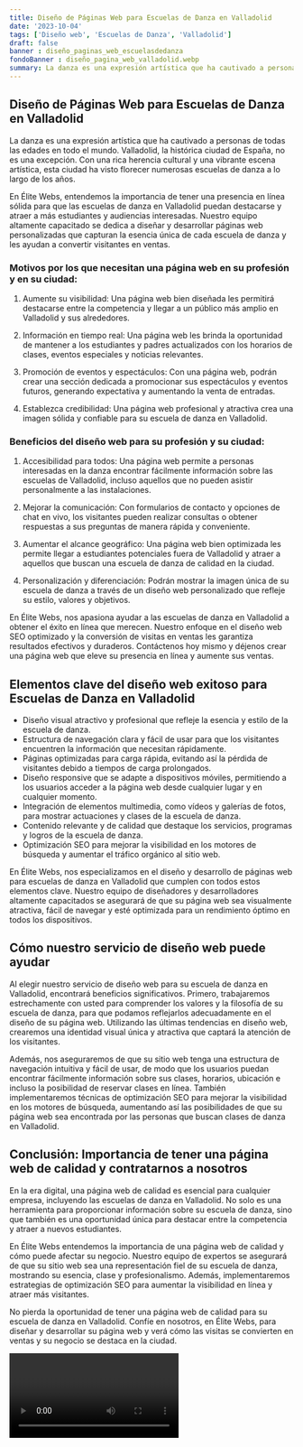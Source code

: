 ```yaml
---
title: Diseño de Páginas Web para Escuelas de Danza en Valladolid
date: '2023-10-04'
tags: ['Diseño web', 'Escuelas de Danza', 'Valladolid']
draft: false
banner : diseño_paginas_web_escuelasdedanza
fondoBanner : diseño_pagina_web_valladolid.webp
summary: La danza es una expresión artística que ha cautivado a personas de todas las edades en todo el mundo. Valladolid, la histórica ciudad de España, no es una excepción. Con una rica herencia cultural y una vibrante escena artística, esta ciudad ha visto florecer numerosas escuelas de danza a lo largo de los años.
---
```


## Diseño de Páginas Web para Escuelas de Danza en Valladolid

La danza es una expresión artística que ha cautivado a personas de todas las edades en todo el mundo. Valladolid, la histórica ciudad de España, no es una excepción. Con una rica herencia cultural y una vibrante escena artística, esta ciudad ha visto florecer numerosas escuelas de danza a lo largo de los años.

En Élite Webs, entendemos la importancia de tener una presencia en línea sólida para que las escuelas de danza en Valladolid puedan destacarse y atraer a más estudiantes y audiencias interesadas. Nuestro equipo altamente capacitado se dedica a diseñar y desarrollar páginas web personalizadas que capturan la esencia única de cada escuela de danza y les ayudan a convertir visitantes en ventas.

### Motivos por los que necesitan una página web en su profesión y en su ciudad:

1. Aumente su visibilidad: Una página web bien diseñada les permitirá destacarse entre la competencia y llegar a un público más amplio en Valladolid y sus alrededores.

2. Información en tiempo real: Una página web les brinda la oportunidad de mantener a los estudiantes y padres actualizados con los horarios de clases, eventos especiales y noticias relevantes.

3. Promoción de eventos y espectáculos: Con una página web, podrán crear una sección dedicada a promocionar sus espectáculos y eventos futuros, generando expectativa y aumentando la venta de entradas.

4. Establezca credibilidad: Una página web profesional y atractiva crea una imagen sólida y confiable para su escuela de danza en Valladolid.

### Beneficios del diseño web para su profesión y su ciudad:

1. Accesibilidad para todos: Una página web permite a personas interesadas en la danza encontrar fácilmente información sobre las escuelas de Valladolid, incluso aquellos que no pueden asistir personalmente a las instalaciones.

2. Mejorar la comunicación: Con formularios de contacto y opciones de chat en vivo, los visitantes pueden realizar consultas o obtener respuestas a sus preguntas de manera rápida y conveniente.

3. Aumentar el alcance geográfico: Una página web bien optimizada les permite llegar a estudiantes potenciales fuera de Valladolid y atraer a aquellos que buscan una escuela de danza de calidad en la ciudad.

4. Personalización y diferenciación: Podrán mostrar la imagen única de su escuela de danza a través de un diseño web personalizado que refleje su estilo, valores y objetivos.

En Élite Webs, nos apasiona ayudar a las escuelas de danza en Valladolid a obtener el éxito en línea que merecen. Nuestro enfoque en el diseño web SEO optimizado y la conversión de visitas en ventas les garantiza resultados efectivos y duraderos. Contáctenos hoy mismo y déjenos crear una página web que eleve su presencia en línea y aumente sus ventas.

<GifSeo />

<Cta />

## Elementos clave del diseño web exitoso para Escuelas de Danza en Valladolid

- Diseño visual atractivo y profesional que refleje la esencia y estilo de la escuela de danza.
- Estructura de navegación clara y fácil de usar para que los visitantes encuentren la información que necesitan rápidamente.
- Páginas optimizadas para carga rápida, evitando así la pérdida de visitantes debido a tiempos de carga prolongados.
- Diseño responsive que se adapte a dispositivos móviles, permitiendo a los usuarios acceder a la página web desde cualquier lugar y en cualquier momento.
- Integración de elementos multimedia, como vídeos y galerías de fotos, para mostrar actuaciones y clases de la escuela de danza.
- Contenido relevante y de calidad que destaque los servicios, programas y logros de la escuela de danza.
- Optimización SEO para mejorar la visibilidad en los motores de búsqueda y aumentar el tráfico orgánico al sitio web.

En Élite Webs, nos especializamos en el diseño y desarrollo de páginas web para escuelas de danza en Valladolid que cumplen con todos estos elementos clave. Nuestro equipo de diseñadores y desarrolladores altamente capacitados se asegurará de que su página web sea visualmente atractiva, fácil de navegar y esté optimizada para un rendimiento óptimo en todos los dispositivos.

## Cómo nuestro servicio de diseño web puede ayudar

Al elegir nuestro servicio de diseño web para su escuela de danza en Valladolid, encontrará beneficios significativos. Primero, trabajaremos estrechamente con usted para comprender los valores y la filosofía de su escuela de danza, para que podamos reflejarlos adecuadamente en el diseño de su página web. Utilizando las últimas tendencias en diseño web, crearemos una identidad visual única y atractiva que captará la atención de los visitantes.

Además, nos aseguraremos de que su sitio web tenga una estructura de navegación intuitiva y fácil de usar, de modo que los usuarios puedan encontrar fácilmente información sobre sus clases, horarios, ubicación e incluso la posibilidad de reservar clases en línea. También implementaremos técnicas de optimización SEO para mejorar la visibilidad en los motores de búsqueda, aumentando así las posibilidades de que su página web sea encontrada por las personas que buscan clases de danza en Valladolid.

## Conclusión: Importancia de tener una página web de calidad y contratarnos a nosotros

En la era digital, una página web de calidad es esencial para cualquier empresa, incluyendo las escuelas de danza en Valladolid. No solo es una herramienta para proporcionar información sobre su escuela de danza, sino que también es una oportunidad única para destacar entre la competencia y atraer a nuevos estudiantes.

En Élite Webs entendemos la importancia de una página web de calidad y cómo puede afectar su negocio. Nuestro equipo de expertos se asegurará de que su sitio web sea una representación fiel de su escuela de danza, mostrando su esencia, clase y profesionalismo. Además, implementaremos estrategias de optimización SEO para aumentar la visibilidad en línea y atraer más visitantes.

No pierda la oportunidad de tener una página web de calidad para su escuela de danza en Valladolid. Confíe en nosotros, en Élite Webs, para diseñar y desarrollar su página web y verá cómo las visitas se convierten en ventas y su negocio se destaca en la ciudad.

<Video />

<CtaBot job='Escuelas de Danza' city='Valladolid'/>

<Gmaps query='Valladolid+españa+maps' />